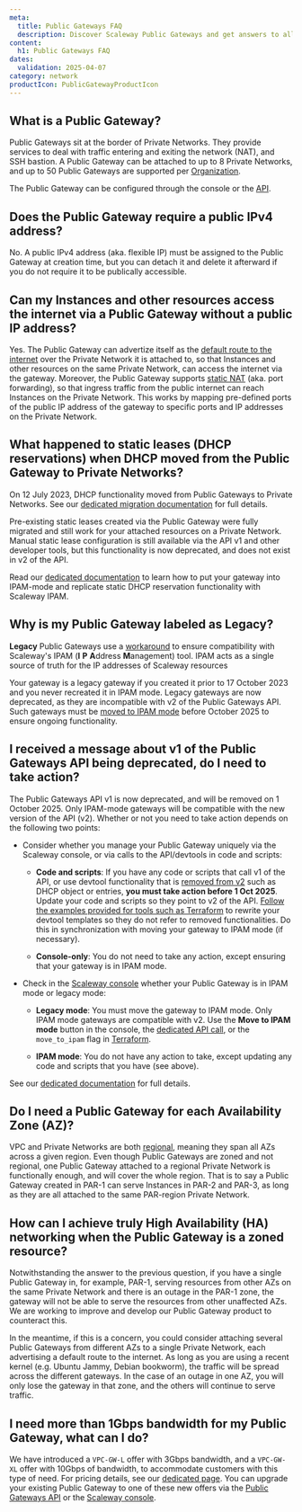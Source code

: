 ```yaml
---
meta:
  title: Public Gateways FAQ
  description: Discover Scaleway Public Gateways and get answers to all your questions about IP addressing, bandwidth, regionalization and more.
content:
  h1: Public Gateways FAQ
dates:
  validation: 2025-04-07
category: network
productIcon: PublicGatewayProductIcon
---
```


## What is a Public Gateway?

Public Gateways sit at the border of Private Networks. They provide services to deal with traffic entering and exiting the network (NAT), and SSH bastion. A Public Gateway can be attached to up to 8 Private Networks, and up to 50 Public Gateways are supported per [Organization](/organizations-and-projects/concepts/#organization).

The Public Gateway can be configured through the console or the [API](https://www.scaleway.com/en/developers/api/public-gateway/).

## Does the Public Gateway require a public IPv4 address?

No. A public IPv4 address (aka. flexible IP) must be assigned to the Public Gateway at creation time, but you can detach it and delete it afterward if you do not require it to be publically accessible.

## Can my Instances and other resources access the internet via a Public Gateway without a public IP address?

Yes. The Public Gateway can advertize itself as the [default route to the internet](/public-gateways/concepts/#default-route) over the Private Network it is attached to, so that Instances and other resources on the same Private Network, can access the internet via the gateway.
Moreover, the Public Gateway supports [static NAT](/public-gateways/how-to/configure-a-public-gateway/#how-to-review-and-configure-nat) (aka. port forwarding), so that ingress traffic from the public internet can reach Instances on the Private Network. This works by mapping pre-defined ports of the public IP address of the gateway to specific ports and IP addresses on the Private Network.

## What happened to static leases (DHCP reservations) when DHCP moved from the Public Gateway to Private Networks?

On 12 July 2023, DHCP functionality moved from Public Gateways to Private Networks. See our [dedicated migration documentation](/vpc/reference-content/vpc-migration/) for full details.

Pre-existing static leases created via the Public Gateway were fully migrated and still work for your attached resources on a Private Network. Manual static lease configuration is still available via the API v1 and other developer tools, but this functionality is now deprecated, and does not exist in v2 of the API.

Read our [dedicated documentation](/public-gateways/reference-content/understanding-v2/) to learn how to put your gateway into IPAM-mode and replicate static DHCP reservation functionality with Scaleway IPAM.

## Why is my Public Gateway labeled as Legacy?

**Legacy** Public Gateways use a [workaround](/vpc/reference-content/vpc-migration/#public-gateways-and-vpc) to ensure compatibility with Scaleway's IPAM (**I** **P** **A**ddress **M**anagement) tool. IPAM acts as a single source of truth for the IP addresses of Scaleway resources

Your gateway is a legacy gateway if you created it prior to 17 October 2023 and you never recreated it in IPAM mode. Legacy gateways are now deprecated, as they are incompatible with v2 of the Public Gateways API. Such gateways must be [moved to IPAM mode](/public-gateways/reference-content/understanding-v2/) before October 2025 to ensure ongoing functionality.

## I received a message about v1 of the Public Gateways API being deprecated, do I need to take action?

The Public Gateways API v1 is now deprecated, and will be removed on 1 October 2025. Only IPAM-mode gateways will be compatible with the new version of the API (v2). Whether or not you need to take action depends on the following two points:

- Consider whether you manage your Public Gateway uniquely via the Scaleway console, or via calls to the API/devtools in code and scripts:

  - **Code and scripts**: If you have any code or scripts that call v1 of the API, or use devtool functionality that is [removed from v2](/public-gateways/reference-content/understanding-v2/) such as DHCP object or entries, **you must take action before 1 Oct 2025**. Update your code and scripts so they point to v2 of the API. [Follow the examples provided for tools such as Terraform](https://github.com/scaleway/terraform-provider-scaleway/blob/master/docs/guides/migration_guide_vpcgw_v2.md) to rewrite your devtool templates so they do not refer to removed functionalities. Do this in synchronization with moving your gateway to IPAM mode (if necessary).

  - **Console-only**: You do not need to take any action, except ensuring that your gateway is in IPAM mode.

- Check in the [Scaleway console](https://console.scaleway.com/public-gateway/public-gateways) whether your Public Gateway is in IPAM mode or legacy mode:

  - **Legacy mode**: You must move the gateway to IPAM mode. Only IPAM mode gateways are compatible with v2. Use the **Move to IPAM mode** button in the console, the [dedicated API call](https://www.scaleway.com/en/developers/api/public-gateway/v1/#path-gateways-put-a-public-gateway-in-ipam-mode), or the `move_to_ipam` flag in [Terraform](https://github.com/scaleway/terraform-provider-scaleway/blob/master/docs/guides/migration_guide_vpcgw_v2.md).

  - **IPAM mode**: You do not have any action to take, except updating any code and scripts that you have (see above).

See our [dedicated documentation](/public-gateways/reference-content/understanding-v2/) for full details.

## Do I need a Public Gateway for each Availability Zone (AZ)?

VPC and Private Networks are both [regional](/public-gateways/concepts/#region-and-availability-zone), meaning they span all AZs across a given region. Even though Public Gateways are zoned and not regional, one Public Gateway attached to a regional Private Network is functionally enough, and will cover the whole region. That is to say a Public Gateway created in PAR-1 can serve Instances in PAR-2 and PAR-3, as long as they are all attached to the same PAR-region Private Network.

## How can I achieve truly High Availability (HA) networking when the Public Gateway is a zoned resource? 

Notwithstanding the answer to the previous question, if you have a single Public Gateway in, for example, PAR-1, serving resources from other AZs on the same Private Network and there is an outage in the PAR-1 zone, the gateway will not be able to serve the resources from other unaffected AZs. We are working to improve and develop our Public Gateway product to counteract this.

In the meantime, if this is a concern, you could consider attaching several Public Gateways from different AZs to a single Private Network, each advertising a default route to the internet. As long as you are using a recent kernel (e.g. Ubuntu Jammy, Debian bookworm), the traffic will be spread across the different gateways. In the case of an outage in one AZ, you will only lose the gateway in that zone, and the others will continue to serve traffic.

## I need more than 1Gbps bandwidth for my Public Gateway, what can I do?

We have introduced a `VPC-GW-L` offer with 3Gbps bandwidth, and a `VPC-GW-XL` offer with 10Gbps of bandwidth, to accommodate customers with this type of need. For pricing details, see our [dedicated page](https://www.scaleway.com/en/pricing/network/). You can upgrade your existing Public Gateway to one of these new offers via the [Public Gateways API](https://www.scaleway.com/en/developers/api/public-gateway/#path-gateways-upgrade-a-public-gateway-to-the-latest-version-andor-to-a-different-commercial-offer-type) or the [Scaleway console](/public-gateways/how-to/upgrade-public-gateway/).